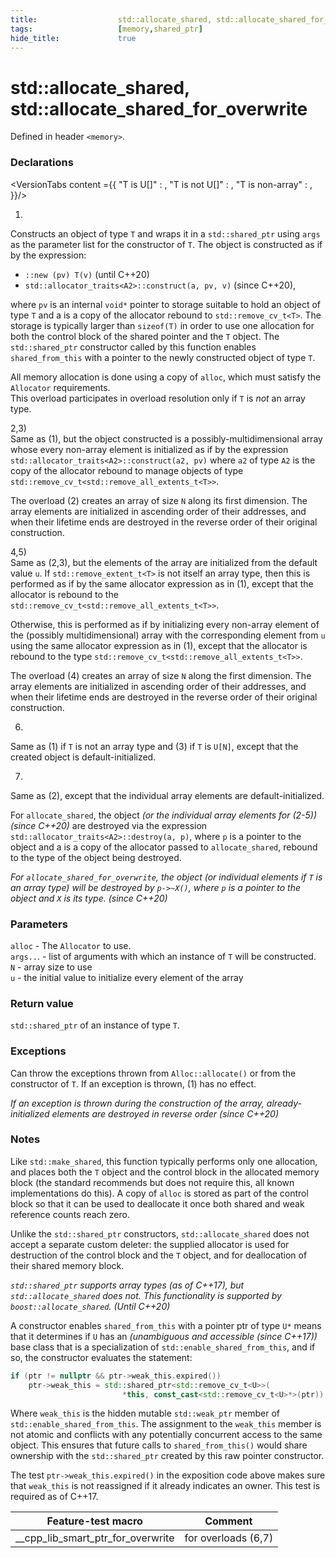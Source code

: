```yaml
---
title:                  std::allocate_shared, std::allocate_shared_for_overwrite
tags:                   [memory,shared_ptr]
hide_title:             true
---
```





# std::allocate_shared, std::allocate_shared_for_overwrite

Defined in header `<memory>`.

### Declarations

<VersionTabs content ={{
    "T is U[]" : <IsU />,
    "T is not U[]" : <IsNotU />,
    "T is non-array" : <IsNonArray />,
}}/>

1) <br/>
Constructs an object of type `T` and wraps it in a `std::shared_ptr` using `args` as the parameter list for the constructor of `T`. 
The object is constructed as if by the expression: 
* `::new (pv) T(v)` (until C++20)
* `std::allocator_traits<A2>::construct(a, pv, v)` (since C++20), 

where `pv` is an internal `void*` pointer to storage suitable to hold an object of type `T` and a is a copy of the allocator rebound to `std::remove_cv_t<T>`.
The storage is typically larger than `sizeof(T)` in order to use one allocation for both the control block of the shared pointer and the `T` object. 
The `std::shared_ptr` constructor called by this function enables `shared_from_this` with a pointer to the newly constructed object of type `T`. <br/>

All memory allocation is done using a copy of `alloc`, which must satisfy the `Allocator` requirements. <br/>
This overload participates in overload resolution only if `T` is *not* an array type.<br/>

2,3) <br/>
Same as (1), but the object constructed is a possibly-multidimensional array whose every non-array element is initialized as if by the expression `std::allocator_traits<A2>::construct(a2, pv)` 
where `a2` of type `A2` is the copy of the allocator rebound to manage objects of type `std::remove_cv_t<std::remove_all_extents_t<T>>`. 

The overload (2) creates an array of size `N` along its first dimension. The array elements are initialized in ascending order of their addresses, 
and when their lifetime ends are destroyed in the reverse order of their original construction.

4,5) <br/>
Same as (2,3), but the elements of the array are initialized from the default value `u`. If `std::remove_extent_t<T>` is not itself an array type, 
then this is performed as if by the same allocator expression as in (1), except that the allocator is rebound to the `std::remove_cv_t<std::remove_all_extents_t<T>>`. 

Otherwise, this is performed as if by initializing every non-array element of the (possibly multidimensional) array with the corresponding element from `u` using the same allocator 
expression as in (1), except that the allocator is rebound to the type `std::remove_cv_t<std::remove_all_extents_t<T>>`. 

The overload (4) creates an array of size `N` along the first dimension. The array elements are initialized in ascending order of their addresses, 
and when their lifetime ends are destroyed in the reverse order of their original construction.

6) <br/>
Same as (1) if `T` is not an array type and (3) if `T` is `U[N]`, except that the created object is default-initialized.

7) <br/> 
Same as (2), except that the individual array elements are default-initialized.

For `allocate_shared`, the object *(or the individual array elements for (2-5)) (since C++20)* are destroyed via the expression `std::allocator_traits<A2>::destroy(a, p)`,
where `p` is a pointer to the object and a is a copy of the allocator passed to `allocate_shared`, rebound to the type of the object being destroyed.


*For `allocate_shared_for_overwrite`, the object (or individual elements if `T` is an array type) will be destroyed by `p->~X()`, where `p` 
is a pointer to the object and `X` is its type. (since C++20)*


### Parameters

`alloc`	-	The `Allocator` to use. <br/>
`args..`.	-	list of arguments with which an instance of `T` will be constructed.<br/>
`N`	-	array size to use<br/>
`u`	-	the initial value to initialize every element of the array<br/>

### Return value

`std::shared_ptr` of an instance of type `T`.

### Exceptions

Can throw the exceptions thrown from `Alloc::allocate()` or from the constructor of `T`. 
If an exception is thrown, (1) has no effect. 

*If an exception is thrown during the construction of the array, already-initialized elements are destroyed in reverse order (since C++20)*

### Notes

Like `std::make_shared`, this function typically performs only one allocation, and places both the `T` object and the control block in the allocated memory block 
(the standard recommends but does not require this, all known implementations do this). A copy of `alloc` is stored as part of the control block so that it can be used to 
deallocate it once both shared and weak reference counts reach zero.

Unlike the `std::shared_ptr` constructors, `std::allocate_shared` does not accept a separate custom deleter: the supplied allocator is used for destruction of the control block 
and the `T` object, and for deallocation of their shared memory block.


*`std::shared_ptr` supports array types (as of C++17), but `std::allocate_shared` does not. This functionality is supported by `boost::allocate_shared`. (Until C++20)*

A constructor enables `shared_from_this` with a pointer ptr of type `U*` means that it determines if `U` has an *(unambiguous and accessible (since C++17))* base 
class that is a specialization of `std::enable_shared_from_this`, and if so, the constructor evaluates the statement:

```cpp
if (ptr != nullptr && ptr->weak_this.expired())
    ptr->weak_this = std::shared_ptr<std::remove_cv_t<U>>(
                         *this, const_cast<std::remove_cv_t<U>*>(ptr));
```

Where `weak_this` is the hidden mutable `std::weak_ptr` member of `std::enable_shared_from_this`. 
The assignment to the `weak_this` member is not atomic and conflicts with any potentially concurrent access to the same object. 
This ensures that future calls to `shared_from_this()` would share ownership with the `std::shared_ptr` created by this raw pointer constructor.

The test `ptr->weak_this.expired()` in the exposition code above makes sure that `weak_this` is not reassigned if it already indicates an owner. This test is required as of C++17.

| Feature-test macro	|Comment|
|:--:|:--:|
|__cpp_lib_smart_ptr_for_overwrite|	for overloads (6,7)|